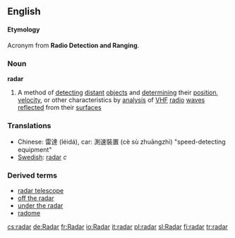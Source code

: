 ==English==

====Etymology====
Acronym from '''Radio Detection and Ranging'''.
===Noun===
{{wikipedia}}
'''radar'''
# A method of [[detecting]] [[distant]] [[object]]s and [[determining]] their [[position]], [[velocity]], or other characteristics by [[analysis]] of [[VHF]] [[radio]] [[wave]]s [[reflect]]ed from their [[surface]]s

===Translations===
*Chinese: 雷達 (léidá), car: 測速裝置 (cè sù zhuāngzhì) "speed-detecting equipment"
*[[w:Swedish language|Swedish]]: [[radar]] ''c''

===Derived terms===
*[[radar telescope]]
*[[off the radar]]
*[[under the radar]]
*[[radome]]
[[cs:radar]]
[[de:Radar]]
[[fr:Radar]]
[[io:Radar]]
[[it:radar]]
[[pl:radar]]
[[sl:Radar]]
[[fi:radar]]
[[tr:radar]]